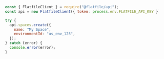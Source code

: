 ```javascript node
const { FlatfileClient } = require("@flatfile/api");
const api = new FlatfileClient({ token: process.env.FLATFILE_API_KEY });

try {
  api.spaces.create({
    name: "My Space",
    environmentId: "us_env_123",
  });
} catch (error) {
  console.error(error);
}
```
